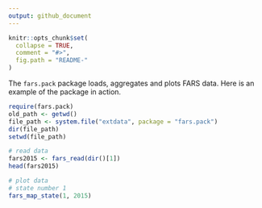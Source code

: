 ```yaml
---
output: github_document
---
```


<!-- README.md is generated from README.Rmd. Please edit that file -->

```r
knitr::opts_chunk$set(
  collapse = TRUE,
  comment = "#>",
  fig.path = "README-"
)
```

The `fars.pack` package loads, aggregates and plots FARS data. Here is an example of the package in action.

```r
require(fars.pack)
old_path <- getwd()
file_path <- system.file("extdata", package = "fars.pack")
dir(file_path)
setwd(file_path)

# read data
fars2015 <- fars_read(dir()[1])
head(fars2015)

# plot data
# state number 1
fars_map_state(1, 2015)
```
